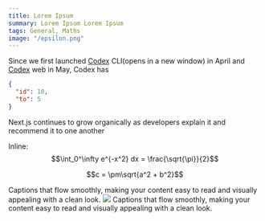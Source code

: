 ```yaml
---
title: Lorem Ipsum
summary: Lorem Ipsum Lorem Ipsum
tags: General, Maths
image: "/epsilon.png"
---
```


Since we first launched [Codex]() CLI⁠(opens in a new window) in April and [Codex]()⁠ web in May, Codex has

```json
{
  "id": 10,
  "to": 5
}
```

<Tweet id="1617979122625712128" />

<Caption>
Next.js continues to grow organically as developers explain it and recommend it to one another

</Caption>

Inline: $$\int_0^\infty e^{-x^2} dx = \frac{\sqrt{\pi}}{2}$$

```math
c = \pm\sqrt{a^2 + b^2}
```

<YouTube videoId="wXhTHyIgQ_U" />

<Caption>
  Captions that flow smoothly, making your content easy to read and visually
  appealing with a clean look.
</Caption>

<Image src="/banner.svg" width={640} height={500} />

<Caption>
  Captions that flow smoothly, making your content easy to read and visually
  appealing with a clean look.
</Caption>
